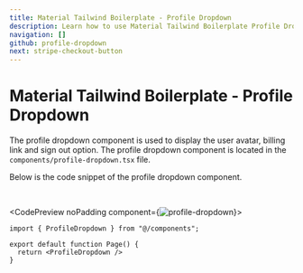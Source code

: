 ```yaml
---
title: Material Tailwind Boilerplate - Profile Dropdown
description: Learn how to use Material Tailwind Boilerplate Profile Dropdown Component.
navigation: []
github: profile-dropdown
next: stripe-checkout-button
---
```


# Material Tailwind Boilerplate - Profile Dropdown

The profile dropdown component is used to display the user avatar, billing link and sign out option. The profile dropdown component is located in the <Code>components/profile-dropdown.tsx</Code> file.

Below is the code snippet of the profile dropdown component.

<br />

<CodePreview noPadding component={<Image src="/boilerplate/profile-dropdown.png" alt="profile-dropdown" width={1024} height={1024} className="w-full" />}>
```tsx
import { ProfileDropdown } from "@/components";

export default function Page() {
  return <ProfileDropdown />
}
```
</CodePreview>
